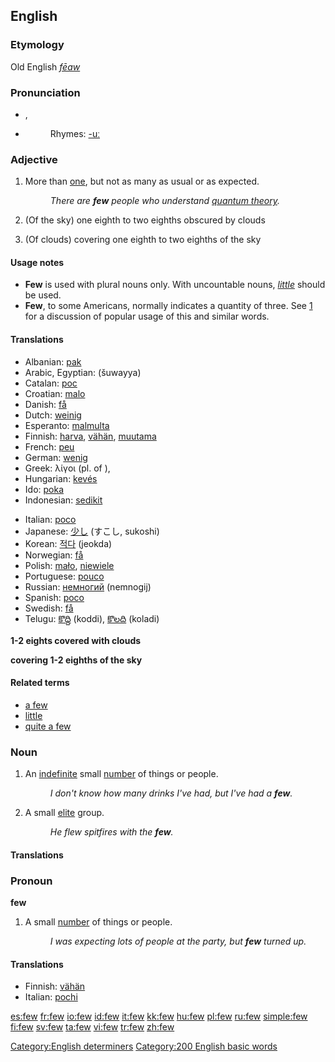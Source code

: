 ==English==

{{rank|face|tell|because|177|few|whom|love|far}}

===Etymology===
Old English ''[[fēaw]]''

===Pronunciation===
*{{IPA|/fjuː/}}, {{SAMPA|/fju:/}}
*{{audio|en-us-few.ogg|Audio (US)}}
*:Rhymes: [[Rhymes:English:-uː|-uː]]

===Adjective===
{{en-adj|fewer|fewest}}

# More than [[one]], but not as many as usual or as expected.
#:''There are '''few''' people who understand [[quantum theory]].''
# {{meteorology}} {{uncomparable}} (Of the sky) one eighth to two eighths obscured by clouds
# {{meteorology}} {{uncomparable}} (Of clouds) covering one eighth to two eighths of the sky

====Usage notes====
*'''Few''' is used with plural nouns only.  With uncountable nouns, ''[[little]]'' should be used.
*'''Few''', to some Americans, normally indicates a quantity of three. See [http://ask.metafilter.com/mefi/29978] for a discussion of popular usage of this and similar words.

====Translations====
{{trans-top|more than one, but not as many as usual or as expected}}
*Albanian: [[pak]]
*Arabic, Egyptian: {{ARchar|[[شوية]]}} (šuwayya)
*Catalan: [[poc]]
*Croatian: [[malo]]
*Danish: [[få]]
*Dutch: [[weinig]]
*Esperanto: [[malmulta]]
*Finnish: [[harva]], [[vähän]], [[muutama]]
*French: [[peu]]
*German: [[wenig]]
*Greek: λίγοι (pl. of {{trad|el|λίγος}}), {{trad|el|μερικοί}}
*Hungarian: [[kevés]]
*Ido: [[poka]]
*Indonesian: [[sedikit]]
{{trans-mid}}
*Italian: [[poco]]
*Japanese: [[少し]] (すこし, sukoshi)
*Korean: [[적다]] (jeokda)
*Norwegian: [[få]]
*Polish: [[mało]], [[niewiele]]
*Portuguese: [[pouco]]
*Russian: [[немногий]] (nemnogij)
*Spanish: [[poco]]
*Swedish: [[få]]
*Telugu: [[కొద్ది]] (koddi), [[కొలది]] (koladi)
{{trans-bottom}}

'''1-2 eights covered with clouds'''

'''covering 1-2 eighths of the sky'''

====Related terms====
* [[a few]]
* [[little]]
* [[quite a few]]

===Noun===
{{en-noun|-}}

# An [[indefinite]] small [[number]] of things or people.
#:''I don't know how many drinks I've had, but I've had a '''few'''.''
# A small [[elite]] group.
#:''He flew spitfires with the '''few'''.'' <!-- capitalized? -->

====Translations====
{{trans-top|small number}}
{{trans-mid}}
{{trans-bottom}}

{{trans-top|elite group}}
{{trans-mid}}
{{trans-bottom}}

===Pronoun===
'''few'''

# A small [[number]] of things or people.
#:''I was expecting lots of people at the party, but '''few''' turned up.''

====Translations====
{{top}}
*Finnish: [[vähän]]
*Italian: [[pochi]]
{{mid}}
{{bottom}}

[[Category:English determiners]]
[[Category:200 English basic words]]

[[es:few]]
[[fr:few]]
[[io:few]]
[[id:few]]
[[it:few]]
[[kk:few]]
[[hu:few]]
[[pl:few]]
[[ru:few]]
[[simple:few]]
[[fi:few]]
[[sv:few]]
[[ta:few]]
[[vi:few]]
[[tr:few]]
[[zh:few]]